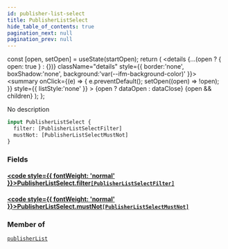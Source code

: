```yaml
---
id: publisher-list-select
title: PublisherListSelect
hide_table_of_contents: true
pagination_next: null
pagination_prev: null
---
```







  const [open, setOpen] = useState(startOpen);
  return (
    <details {...(open ? { open: true } : {})} className="details" style={{ border:'none', boxShadow:'none', background:'var(--ifm-background-color)' }}>
      <summary
        onClick={(e) => {
          e.preventDefault();
          setOpen((open) => !open);
        }}
        style={{ listStyle:'none' }}
      >
      {open ? dataOpen : dataClose}
      </summary>
      {open && children}
    </details>
  );
};




No description


```graphql
input PublisherListSelect {
  filter: [PublisherListSelectFilter]
  mustNot: [PublisherListSelectMustNot]
}
```




### Fields

#### [<code style={{ fontWeight: 'normal' }}>PublisherListSelect.<b>filter</b></code>](#)<Bullet />[`[PublisherListSelectFilter]`](/cris/inputs/publisher-list-select-filter) <Badge class="secondary" text="list"/> <Badge class="secondary" text="input"/>
> 
> 

#### [<code style={{ fontWeight: 'normal' }}>PublisherListSelect.<b>mustNot</b></code>](#)<Bullet />[`[PublisherListSelectMustNot]`](/cris/inputs/publisher-list-select-must-not) <Badge class="secondary" text="list"/> <Badge class="secondary" text="input"/>
> 
> 



### Member of

[`publisherList`](/cris/queries/publisher-list)  <Badge class="secondary" text="query"/>

